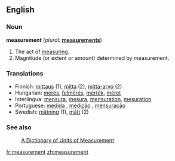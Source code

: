 ==English==

===Noun===
'''measurement'''  (''plural:'' '''[[measurements]]''')
# The act of [[measure|measuring]].
# Magnitude (or extent or amount) determined by measurement.

===Translations===
*Finnish: [[mittaus]] (1), [[mitta]] (2), [[mitta-arvo]] (2)
*Hungarian: [[mérés]], [[felmérés]], [[mérték]], [[méret]]
*Interlingua: [[mensura]], [[mesura]], [[mensuration]], [[mesuration]]
*Portuguese: [[medida]] {{f}}, [[medição]] {{f}}, [[mensuração]] {{f}}
*Swedish: [[mätning]] {{c}} (1), [[mått]] (2)

===See also===
: [http://www.unc.edu/~rowlett/units/  A Dictionary of Units of Measurement]

[[fr:measurement]]
[[zh:measurement]]